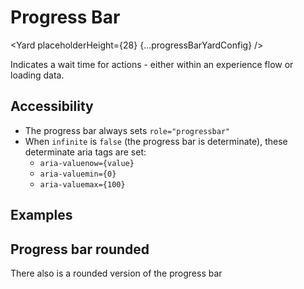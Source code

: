 <!--
Copyright (c) Uber Technologies, Inc.

This source code is licensed under the MIT license found in the
LICENSE file in the root directory of this source tree.
-->






# Progress Bar

<Yard placeholderHeight={28} {...progressBarYardConfig} />

Indicates a wait time for actions - either within an experience flow or loading data.

## Accessibility

- The progress bar always sets `role="progressbar"`
- When `infinite` is `false` (the progress bar is determinate), these determinate aria tags are set:
  - `aria-valuenow={value}`
  - `aria-valuemin={0}`
  - `aria-valuemax={100}`

## Examples

<Example title="Progress bar Basic Usage" path="progress-bar/basic.js">
  <Basic />
</Example>

<Example title="Progress bar with Negative Color" path="progress-bar/negative.js">
  <Negative />
</Example>

<Example title="Progress bar with Visible Label" path="progress-bar/with-label.js">
  <WithLabel />
</Example>

<Example title="Progress bar with Custom Label" path="progress-bar/custom-label.js">
  <CustomLabel />
</Example>

<Example title="Progress bar with Overrides" path="progress-bar/overrides.js">
  <Customization />
</Example>

## Progress bar rounded

There also is a rounded version of the progress bar

<Example title="Basic Usage" path="progress-bar/rounded.js">
  <ProgressBarRounded />
</Example>

<Exports component={ProgressBarExports} title="Progress Bar exports" path="baseui/progress-bar" />
